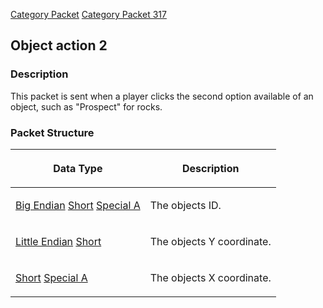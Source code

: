 [[Category Packet]]
[[Category Packet 317]]
{{packet|name=Object action 2|description=Sent when the player clicks the second option available for an an object.|opcode=252|type=Fixed|length=6|revision=317}}
== Object action 2 ==

=== Description ===

This packet is sent when a player clicks the second option available of an object, such as "Prospect" for rocks.

=== Packet Structure ===
{|border=2
! Data Type
! Description
|-
| [[Data Types#Big Endian|Big Endian]] [[Data Types#Standard data types|Short]] [[Data Types#Non Standard Data Types|Special A]]
| The objects ID.
|-
| [[Data Types#Little Endian|Little Endian]] [[Data Types#Standard data types|Short]]
| The objects Y coordinate.
|-
| [[Data Types#Standard data types|Short]] [[Data Types#Non Standard Data Types|Special A]]
| The objects X coordinate.
|}
